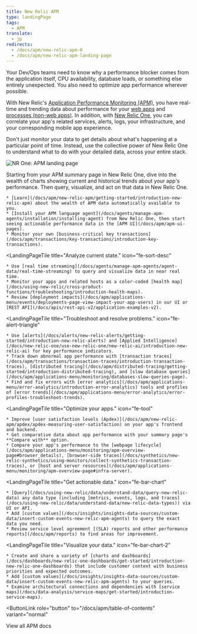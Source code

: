 ```yaml
---
title: New Relic APM
type: landingPage
tags:
  - APM
translate:
  - jp
redirects:
  - /docs/apm/new-relic-apm-0
  - /docs/apm/new-relic-apm-landing-page
---
```


Your Dev/Ops teams need to know why a performance blocker comes from the application itself, CPU availability, database loads, or something else entirely unexpected. You also need to optimize app performance wherever possible.

With New Relic's [Application Performance Monitoring (APM)](/docs/apm/new-relic-apm/getting-started/introduction-new-relic-apm), you have real-time and trending data about performance for your [web apps](/docs/apm/transactions/intro-transactions/transactions-new-relic-apm) and [processes (non-web apps)](/docs/apm/transactions/intro-transactions/monitor-background-processes-other-non-web-transactions). In addition, with [New Relic One](/docs/new-relic-one/use-new-relic-one/get-started/introduction-new-relic-one), you can correlate your app's related services, alerts, logs, your infrastructure, and your corresponding mobile app experience.

Don't just monitor your data to get details about what's happening at a particular point of time. Instead, use the collective power of New Relic One to understand what to do with your detailed data, across your entire stack.

![NR One: APM landing page](./images/nrone-apm-landing-073120.png "NR One: APM landing page")

Starting from your APM summary page in New Relic One, dive into the wealth of charts showing current and historical trends about your app's performance. Then query, visualize, and act on that data in New Relic One.

<LandingPageTileGrid>
  <LandingPageTile
    title="Get started."
    icon="fe-check-square"
  >


    * [Learn](/docs/apm/new-relic-apm/getting-started/introduction-new-relic-apm) about the wealth of APM data automatically available to you.
    * [Install your APM language agent](/docs/agents/manage-apm-agents/installation/installing-agent) from New Relic One, then start seeing actionable performance data in the [APM UI](/docs/apm/apm-ui-pages).
    * Monitor your own [business-critical key transactions](/docs/apm/transactions/key-transactions/introduction-key-transactions).
  </LandingPageTile>

  <LandingPageTile
    title="Analyze current state."
    icon="fe-sort-desc"
  >


    * Use [real time streaming](/docs/agents/manage-apm-agents/agent-data/real-time-streaming) to query and visualize data in near real time.
    * Monitor your apps and related hosts as a color-coded [health map](/docs/using-new-relic/cross-product-functions/troubleshooting/introduction-health-maps).
    * Review [deployment impacts](/docs/apm/applications-menu/events/deployments-page-view-impact-your-app-users) in our UI or [REST API](/docs/apis/rest-api-v2/application-examples-v2).
  </LandingPageTile>

  <LandingPageTile
    title="Troubleshoot and resolve problems."
    icon="fe-alert-triangle"
  >


    * Use [alerts](/docs/alerts/new-relic-alerts/getting-started/introduction-new-relic-alerts) and [Applied Intelligence](/docs/new-relic-one/use-new-relic-one/new-relic-ai/introduction-new-relic-ai) for key performance indicators.
    * Track down abnormal app performance with [transaction traces](/docs/apm/transactions/transaction-traces/introduction-transaction-traces), [distributed tracing](/docs/apm/distributed-tracing/getting-started/introduction-distributed-tracing), and [slow database queries](/docs/apm/applications-menu/monitoring/databases-slow-queries-page).
    * Find and fix errors with [error analytics](/docs/apm/applications-menu/error-analytics/introduction-error-analytics) tools and profiles of [error trends](/docs/apm/applications-menu/error-analytics/error-profiles-troubleshoot-trends).
  </LandingPageTile>

  <LandingPageTile
    title="Optimize your apps."
    icon="fe-tool"
  >


    * Improve [user satisfaction levels (Apdex)](/docs/apm/new-relic-apm/apdex/apdex-measuring-user-satisfaction) on your app's frontend and backend.
    * Get comparative data about app performance with your summary page's **Compare with** option.
    * Compare your app's performance to the [webpage lifecycle](/docs/apm/applications-menu/monitoring/apm-overview-page#browser_details), [browser-side traces](/docs/synthetics/new-relic-synthetics/using-monitors/collect-synthetics-transaction-traces), or [host and server resources](/docs/apm/applications-menu/monitoring/apm-overview-page#infra-server).
  </LandingPageTile>

  <LandingPageTile
    title="Get actionable data."
    icon="fe-bar-chart"
  >


    * [Query](/docs/using-new-relic/data/understand-data/query-new-relic-data) any data type (including [metrics, events, logs, and traces](/docs/using-new-relic/data/understand-data/new-relic-data-types)) via UI or API.
    * Add [custom values](/docs/insights/insights-data-sources/custom-data/insert-custom-events-new-relic-apm-agents) to query the exact data you need.
    * Review service level agreement [(SLA) reports and other performance reports](/docs/apm/reports) to find areas for improvement.
  </LandingPageTile>

  <LandingPageTile
    title="Visualize your data."
    icon="fe-bar-chart-2"
  >


    * Create and share a variety of [charts and dashboards](/docs/dashboards/new-relic-one-dashboards/get-started/introduction-new-relic-one-dashboards) that include customer context with business priorities and expected outcomes.
    * Add [custom values](/docs/insights/insights-data-sources/custom-data/insert-custom-events-new-relic-apm-agents) to your queries.
    * Examine architectural connections and dependencies with [service maps](/docs/data-analysis/service-maps/get-started/introduction-service-maps).
  </LandingPageTile>
</LandingPageTileGrid>

<ButtonLink
  role="button"
  to="/docs/apm/table-of-contents"
  variant="normal"
>
  View all APM docs
</ButtonLink>
